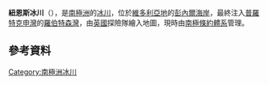 {{coord|71|41|S|170|14|E|display=title}}

'''紐恩斯冰川'''（{{lang-en|Newnes Glacier}}），是[[南極洲|南極洲]]的[[冰川|冰川]]，位於[[維多利亞地|維多利亞地]]的[[彭內爾海岸|彭內爾海岸]]，最終注入[[普羅特克申灣|普羅特克申灣]]的[[羅伯特森灣|羅伯特森灣]]，由[[英國|英國]]探險隊繪入地圖，現時由[[南極條約體系|南極條約體系]]管理。

==參考資料==
{{usgs-gazetteer}}

{{Antarctica-geo-stub}}
[[Category:南極洲冰川|Category:南極洲冰川]]